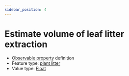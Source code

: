 ```yaml
---
sidebar_position: 4
---
```



# Estimate volume of leaf litter extraction

- [Observable property](/viewers/dawe-vocabs?uri=https://linked.data.gov.au/def/nrm/0e2f04c7-a576-4565-8e4f-2d53a5e26ef7) definition
- Feature type: [plant litter](http://linked.data.gov.au/def/tern-cv/e6ed6e58-5916-4d31-9ed5-109ab3436fce)
- Value type: [Float](https://w3id.org/tern/ontologies/tern/Float)

<Example
  protocolModule="invertebrate-leaf-litter-extraction"
  observableProperty="https://linked.data.gov.au/def/nrm/0e2f04c7-a576-4565-8e4f-2d53a5e26ef7"
/>
